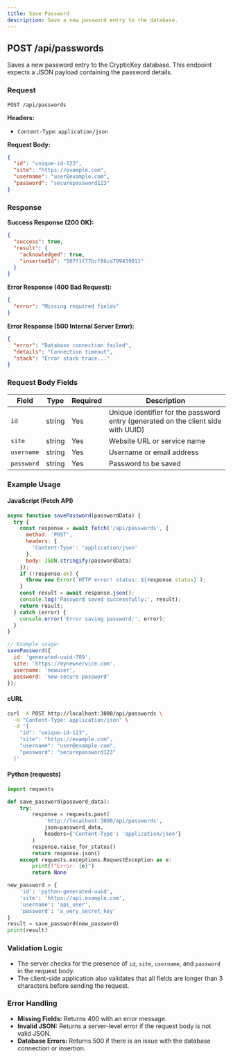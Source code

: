 ```yaml
---
title: Save Password
description: Save a new password entry to the database.
---
```


## POST /api/passwords

Saves a new password entry to the CrypticKey database. This endpoint expects a JSON payload containing the password details.

### Request

```http
POST /api/passwords
```

**Headers:**
- `Content-Type`: `application/json`

**Request Body:**

```json
{
  "id": "unique-id-123",
  "site": "https://example.com",
  "username": "user@example.com",
  "password": "securepassword123"
}
```

### Response

**Success Response (200 OK):**

```json
{
  "success": true,
  "result": {
    "acknowledged": true,
    "insertedId": "507f1f77bcf86cd799439011"
  }
}
```

**Error Response (400 Bad Request):**

```json
{
  "error": "Missing required fields"
}
```

**Error Response (500 Internal Server Error):**
```json
{
  "error": "Database connection failed",
  "details": "Connection timeout",
  "stack": "Error stack trace..."
}
```

### Request Body Fields

| Field | Type | Required | Description |
|-------|------|----------|-------------|
| `id` | string | Yes | Unique identifier for the password entry (generated on the client side with UUID) |
| `site` | string | Yes | Website URL or service name |
| `username` | string | Yes | Username or email address |
| `password` | string | Yes | Password to be saved |

### Example Usage

#### JavaScript (Fetch API)

```javascript
async function savePassword(passwordData) {
  try {
    const response = await fetch('/api/passwords', {
      method: 'POST',
      headers: {
        'Content-Type': 'application/json'
      },
      body: JSON.stringify(passwordData)
    });
    if (!response.ok) {
      throw new Error(`HTTP error! status: ${response.status}`);
    }
    const result = await response.json();
    console.log('Password saved successfully:', result);
    return result;
  } catch (error) {
    console.error('Error saving password:', error);
  }
}

// Example usage:
savePassword({
  id: 'generated-uuid-789',
  site: 'https://mynewservice.com',
  username: 'newuser',
  password: 'new-secure-password'
});
```

#### cURL

```bash
curl -X POST http://localhost:3000/api/passwords \
  -H "Content-Type: application/json" \
  -d '{
    "id": "unique-id-123",
    "site": "https://example.com",
    "username": "user@example.com",
    "password": "securepassword123"
  }'
```

#### Python (requests)

```python
import requests

def save_password(password_data):
    try:
        response = requests.post(
            'http://localhost:3000/api/passwords', 
            json=password_data,
            headers={'Content-Type': 'application/json'}
        )
        response.raise_for_status()
        return response.json()
    except requests.exceptions.RequestException as e:
        print(f"Error: {e}")
        return None

new_password = {
    'id': 'python-generated-uuid',
    'site': 'https://api.example.com',
    'username': 'api_user',
    'password': 'a_very_secret_key'
}
result = save_password(new_password)
print(result)
```

### Validation Logic

- The server checks for the presence of `id`, `site`, `username`, and `password` in the request body.
- The client-side application also validates that all fields are longer than 3 characters before sending the request.

### Error Handling

- **Missing Fields:** Returns 400 with an error message.
- **Invalid JSON:** Returns a server-level error if the request body is not valid JSON.
- **Database Errors:** Returns 500 if there is an issue with the database connection or insertion.
